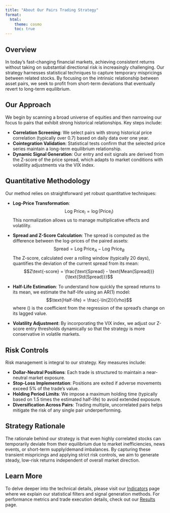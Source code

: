 ```yaml
---
title: "About Our Pairs Trading Strategy"
format:
  html:
    theme: cosmo
    toc: true
---
```


## Overview

In today’s fast-changing financial markets, achieving consistent returns without taking on substantial directional risk is increasingly challenging. Our strategy harnesses statistical techniques to capture temporary mispricings between related stocks. By focusing on the intrinsic relationship between asset pairs, we seek to profit from short-term deviations that eventually revert to long-term equilibrium.

## Our Approach

We begin by scanning a broad universe of equities and then narrowing our focus to pairs that exhibit strong historical relationships. Key steps include:

- **Correlation Screening**: We select pairs with strong historical price correlation (typically over 0.7) based on daily data over one year.
- **Cointegration Validation**: Statistical tests confirm that the selected price series maintain a long-term equilibrium relationship.
- **Dynamic Signal Generation**: Our entry and exit signals are derived from the Z-score of the price spread, which adapts to market conditions with volatility adjustments via the VIX index.

## Quantitative Methodology

Our method relies on straightforward yet robust quantitative techniques:

- **Log-Price Transformation**:
  $$\text{Log Price}_i = \log(\text{Price}_i)$$
  This normalization allows us to manage multiplicative effects and volatility.

- **Spread and Z-Score Calculation**:
  The spread is computed as the difference between the log-prices of the paired assets:
  $$\text{Spread} = \text{Log Price}_A - \text{Log Price}_B$$
  The Z-score, calculated over a rolling window (typically 20 days), quantifies the deviation of the current spread from its mean:
  $$Z\text{-score} = \frac{\text{Spread} - \text{Mean(Spread)}}{\text{Std(Spread)}}$$

- **Half-Life Estimation**:
  To understand how quickly the spread returns to its mean, we estimate the half-life using an AR(1) model:
  $$\text{Half-life} = \frac{-\ln(2)}{\rho}$$
  where \(\rho\) is the coefficient from the regression of the spread’s change on its lagged value.

- **Volatility Adjustment**:
  By incorporating the VIX index, we adjust our Z-score entry thresholds dynamically so that the strategy is more conservative in volatile markets.

## Risk Controls

Risk management is integral to our strategy. Key measures include:

- **Dollar-Neutral Positions**: Each trade is structured to maintain a near-neutral market exposure.
- **Stop-Loss Implementation**: Positions are exited if adverse movements exceed 5% of the trade's value.
- **Holding Period Limits**: We impose a maximum holding time (typically based on 1.5 times the estimated half-life) to avoid extended exposure.
- **Diversification Across Pairs**: Trading multiple, uncorrelated pairs helps mitigate the risk of any single pair underperforming.

## Strategy Rationale

The rationale behind our strategy is that even highly correlated stocks can temporarily deviate from their equilibrium due to market inefficiencies, news events, or short-term supply/demand imbalances. By capturing these transient mispricings and applying strict risk controls, we aim to generate steady, low-risk returns independent of overall market direction.

## Learn More

To delve deeper into the technical details, please visit our [Indicators](indicators.qmd) page where we explain our statistical filters and signal generation methods. For performance metrics and trade execution details, check out our [Results](results.qmd) page.

